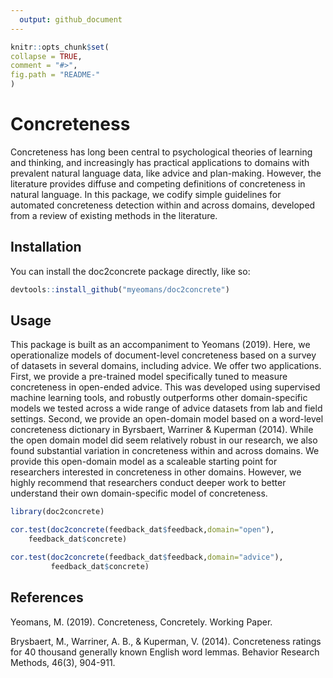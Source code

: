 ```yaml
---
  output: github_document
---
```


  <!-- README.md is generated from README.Rmd. Please edit that file -->

  ```r
knitr::opts_chunk$set(
  collapse = TRUE,
  comment = "#>",
  fig.path = "README-"
)
```

# Concreteness

Concreteness has long been central to psychological theories of learning and thinking, and increasingly has practical applications to domains with prevalent natural language data, like advice and plan-making. However, the literature provides diffuse and competing definitions of concreteness in natural language. In this package, we codify simple guidelines for automated concreteness detection within and across domains, developed from a review of existing methods in the literature.

## Installation

You can install the doc2concrete package directly, like so:

```r
devtools::install_github("myeomans/doc2concrete")
```

## Usage

This package is built as an accompaniment to Yeomans (2019). Here, we operationalize models of document-level concreteness based on a survey of datasets in several domains, including advice. We offer two applications. First, we provide a pre-trained model specifically tuned to measure concreteness in open-ended advice. This was developed using supervised machine learning tools, and robustly outperforms other domain-specific models we tested across a wide range of advice datasets from lab and field settings. Second, we provide an open-domain model based on a word-level concreteness dictionary in Byrsbaert, Warriner & Kuperman (2014). While the open domain model did seem relatively robust in our research, we also found substantial variation in concreteness within and across domains. We provide this open-domain model as a scaleable starting point for researchers interested in concreteness in other domains. However, we highly recommend that researchers conduct deeper work to better understand their own domain-specific model of concreteness.


```r


library(doc2concrete)

cor.test(doc2concrete(feedback_dat$feedback,domain="open"),
    feedback_dat$concrete)

cor.test(doc2concrete(feedback_dat$feedback,domain="advice"),
         feedback_dat$concrete)

```


## References

Yeomans, M. (2019). Concreteness, Concretely. Working Paper.

Brysbaert, M., Warriner, A. B., & Kuperman, V. (2014). Concreteness ratings for 40 thousand generally known English word lemmas. Behavior Research Methods, 46(3), 904-911.
